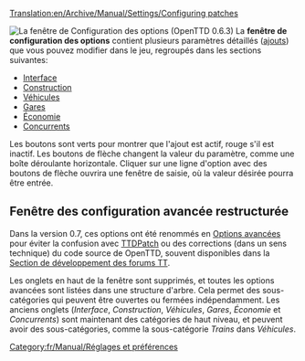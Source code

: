 [[Translation:en/Archive/Manual/Settings/Configuring patches]]
{{fr/Avertissement|Les informations sur cette page s'appliquent '''depuis la version 0.3.0 jusqu'à la 0.6.3'''.
:*pour '''0.7.0 et au-delà''' - Voyez [[fr/Archive/Manual/Settings/Options avancées|Configuration avancée]] pour des informations sur comment changer la configuration.
:*pour '''0.2.0 et 0.2.1''' - Voyez [[fr/Configurer les ajouts en 0.2.0|Configurer les ajouts en 0.2.0]].}}


[[File:en/Archive/Manual/Settings/0.6.0 configurepatches interface.png|right|frame|La fenêtre de ''Configuration des options'' (OpenTTD 0.6.3)]]
La '''fenêtre de configuration des options''' contient plusieurs paramètres détaillés ([[fr/Archive/Unmapped/Ajouts|ajouts]]) que vous pouvez modifier dans le jeu, regroupés dans les sections suivantes:

*[[fr/Configurer les ajouts/Interface|Interface]]
*[[fr/Configurer les ajouts/Construction|Construction]]
*[[fr/Configurer les ajouts/Véhicules|Véhicules]]
*[[fr/Configurer les ajouts/Gares|Gares]]
*[[en/Configurer les ajouts/Économie|Économie]]
*[[fr/Configurer les ajouts/Concurrents|Concurrents]]

Les boutons sont verts pour montrer que l'ajout est actif, rouge s'il est inactif. Les boutons de flèche changent la valeur du paramètre, comme une boîte déroulante horizontale. Cliquer sur une ligne d'option avec des boutons de flèche ouvrira une fenêtre de saisie, où la valeur désirée pourra être entrée.



== Fenêtre des configuration avancée restructurée ==
Dans la version 0.7, ces options ont été renommés en [[fr/Archive/Manual/Settings/Options avancées|Options avancées]] pour éviter la confusion avec [[fr/Archive/OpenTTD/TTDPatch|TTDPatch]] ou des corrections (dans un sens technique) du code source de OpenTTD, souvent disponibles dans la [http://www.tt-forums.net/viewforum.php?f=33 Section de développement des forums TT].

Les onglets en haut de la fenêtre sont supprimés, et toutes les options avancées sont listées dans une structure d'arbre. Cela permet des sous-catégories qui peuvent être ouvertes ou fermées indépendamment. Les anciens onglets (''Interface'', ''Construction'', ''Véhicules'', ''Gares'', ''Économie'' et ''Concurrents'') sont maintenant des catégories de haut niveau, et peuvent avoir des sous-catégories, comme la sous-catégorie ''Trains'' dans ''Véhicules''.

[[Category:fr/Manual/Réglages et préférences]]